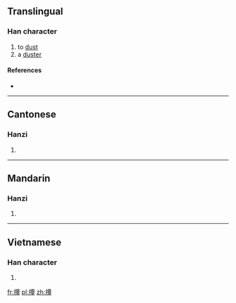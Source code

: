 ==Translingual==

===Han character===
{{Han char|rn=64|rad=手|as=12|sn=15|four=5104<sub>6</sub>|canj=手一田十 (QMWJ)|ids=⿰[[扌]][[覃]]}}

# to [[dust]]
# a [[duster]]

====References====
* {{Han ref|kx=0455.080|dkj=12724|dj=0804.140|hdz=31954.100|uh=64A2|ud=25762|bh=BCC2|bd=48322}}

----

==Cantonese==

===Hanzi===
{{yue-hanzi|jyut=[[taam2]], [[taam3]]|y=taam2, taam3}}

# {{defn|lang=yue|sort=手12}}

----

==Mandarin==

===Hanzi===
{{cmn-hanzi|pin=[[dǎn]] ([[dan3]])|wg=tan<sup>3</sup>}}

# {{defn|lang=cmn|sort=手12}}

----

==Vietnamese==

===Han character===
{{vi-readings|rs=手12| hanviet = đùm}}

# {{defn|lang=vi|sort=手12}}

[[fr:撢]]
[[pl:撢]]
[[zh:撢]]